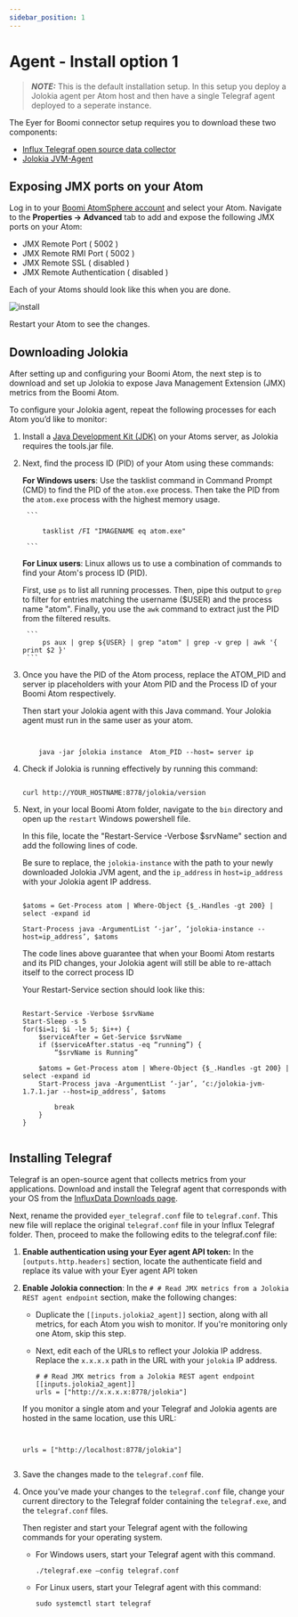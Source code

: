 ```yaml
---
sidebar_position: 1
---
```


# Agent - Install option 1 

> **_NOTE:_** This is the default installation setup. In this setup you deploy a Jolokia agent per Atom host and then have a single Telegraf agent deployed to a seperate instance.


The Eyer for Boomi connector setup requires you to download these two components:
* [Influx Telegraf open source data collector](https://www.influxdata.com/downloads/)
* [Jolokia JVM-Agent](https://jolokia.org/download.html)


## Exposing JMX ports on your Atom

Log in to your [Boomi AtomSphere account](https://platform.boomi.com/) and select your Atom. Navigate to the **Properties -> Advanced** tab to add and expose the following JMX ports on your Atom:


* JMX Remote Port ( 5002 )
* JMX Remote RMI Port ( 5002 )
* JMX Remote SSL ( disabled )
* JMX Remote Authentication ( disabled )

Each of your Atoms should look like this when you are done.




![install](./img/install.png)


Restart your Atom to see the changes.


## Downloading Jolokia

After setting up and configuring your Boomi Atom, the next step is to download and set up Jolokia to expose Java Management Extension (JMX) metrics from the Boomi Atom.

To configure your Jolokia agent, repeat the following processes for each Atom you’d like to monitor:



1. Install a [Java Development Kit (JDK)](https://www.oracle.com/ng/java/technologies/downloads/) on your Atoms server, as Jolokia requires the tools.jar file.
2. Next, find the process ID (PID) of your Atom using these commands:

    **For Windows users**: Use the tasklist command in Command Prompt (CMD) to find the PID of the `atom.exe` process. Then take the PID from the `atom.exe` process with the highest memory usage.


        ```

            tasklist /FI "IMAGENAME eq atom.exe"

        ```



    **For Linux users**: Linux allows us to use a combination of commands to find your Atom's process ID (PID). 
    
     First, use `ps` to list all running processes. Then, pipe this output to `grep` to filter for entries matching the username ($USER) and the process name "atom". Finally, you use the `awk` command to extract just the PID from the filtered results.

        ```
            ps aux | grep ${USER} | grep "atom" | grep -v grep | awk '{ print $2 }'
        ```





3. Once you have the PID of the Atom process, replace the ATOM_PID and server ip placeholders with your Atom PID and the Process ID of your Boomi Atom respectively.

    Then start your Jolokia agent with this Java command. Your Jolokia agent must run in the same user as your atom.

    ```


        java -jar ́jolokia instance  Atom_PID --host= server ip 

    ```



5. Check if Jolokia is running effectively by running this command:

    ```

    curl http://YOUR_HOSTNAME:8778/jolokia/version

    ```



6. Next, in your local Boomi Atom folder, navigate to the `bin` directory and open up the `restart` Windows powershell file. 

    In this file, locate the "Restart-Service -Verbose $srvName" section and add the following lines of code.

    Be sure to replace, the `jolokia-instance` with the path to your newly downloaded Jolokia JVM agent, and the `ip_address` in `host=ip_address` with your Jolokia agent IP address.

	```

	$atoms = Get-Process atom | Where-Object {$_.Handles -gt 200} | select -expand id

    Start-Process java -ArgumentList ‘-jar’, ‘jolokia-instance --host=ip_address’, $atoms

	```

	The code lines above guarantee that when your Boomi Atom restarts and its PID changes, your Jolokia agent will still be able to re-attach itself to the correct process ID

    Your Restart-Service section should look like this:

	```

    Restart-Service -Verbose $srvName
    Start-Sleep -s 5
    for($i=1; $i -le 5; $i++) {
        $serviceAfter = Get-Service $srvName
        if ($serviceAfter.status -eq “running”) {
            “$srvName is Running”
        
        $atoms = Get-Process atom | Where-Object {$_.Handles -gt 200} | select -expand id
        Start-Process java -ArgumentList ‘-jar’, ‘c:/jolokia-jvm-1.7.1.jar --host=ip_address’, $atoms
        
            break
        }
    }


	```


## Installing Telegraf 

Telegraf is an open-source agent that collects metrics from your applications. Download and install the Telegraf agent that corresponds with your OS from the [InfluxData Downloads page](https://portal.influxdata.com/downloads/).

Next, rename the provided `eyer_telegraf.conf` file to `telegraf.conf`. This new file will replace the original `telegraf.conf` file in your Influx Telegraf folder. Then, proceed to make the following edits to the telegraf.conf file:



1. **Enable authentication using your Eyer agent API token:** In the `[outputs.http.headers]` section, locate the authenticate field and replace its value with your Eyer agent API token
2. **Enable Jolokia connection**: In the `# # Read JMX metrics from a Jolokia REST agent endpoint` section, make the following changes:
    * Duplicate the `[[inputs.jolokia2_agent]]` section, along with all metrics, for each Atom you wish to monitor. If you're monitoring only one Atom, skip this step.

    * Next, edit each of the URLs to reflect your Jolokia IP address. Replace the `x.x.x.x` path in the URL with your `jolokia` IP address.

        ```
        # # Read JMX metrics from a Jolokia REST agent endpoint
        [[inputs.jolokia2_agent]]
        urls = ["http://x.x.x.x:8778/jolokia"]

        ```


	If you monitor a single atom and your Telegraf and Jolokia agents are hosted in the same location, use this URL:


    ```


    urls = ["http://localhost:8778/jolokia"]


    ```  



3. Save the changes made to the `telegraf.conf` file.


4. Once you’ve made your changes to the `telegraf.conf` file, change your current directory to the Telegraf folder containing the `telegraf.exe`, and the `telegraf.conf` files.

    Then register and start your Telegraf agent with the following commands for your operating system.




    * For Windows users, start your Telegraf agent with this command.

        ```
        ./telegraf.exe –config telegraf.conf
        ```



    * For Linux users, start your Telegraf agent with this command:

        ```
        sudo systemctl start telegraf

        ```
